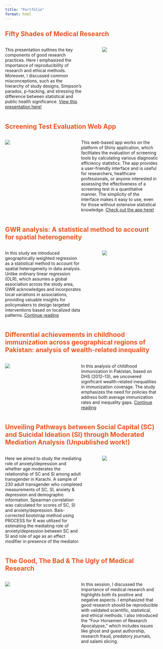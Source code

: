 ```yaml
---
title: "Portfolio"
format: html
---
```


## <span style="color:#E95420">Fifty Shades of Medical Research</span>

::: columns
::: {.column width="55%"}
This presentation outlines the key components of good research practices. Here I emphasized the importance of reproducibility of research and ethical methods. Moreover, I discussed common misconceptions, such as the hierarchy of study designs, Simpson’s paradox, p-hacking, and stressing the difference between statistical and public health significance. [View this presentation here!](https://oraza.github.io/ppt/50ShadesofResearch.ppsx){target="_blank"}
:::

::: {.column width="5%"}
:::

::: {.column width="40%"}
![](images/proj_1.jpeg)
:::
:::

## <span style="color:#E95420">Screening Test Evaluation Web App</span>

::: columns
::: {.column width="40%"}
![](images/proj_2.jpg)
:::

::: {.column width="5%"}
:::

::: {.column width="55%"}
This web-based app works on the platform of Shiny application, which facilitates the evaluation of screening tools by calculating various diagnostic efficiency statistics. The app provides a user-friendly interface and is useful for researchers, healthcare professionals, or anyone interested in assessing the effectiveness of a screening test in a quantitative manner. The simplicity of the interface makes it easy to use, even for those without extensive statistical knowledge. [Check out the app here!](https://oraza.github.io/ScreeningApp/){target="_blank"}
:::
:::

## <span style="color:#E95420">GWR analysis: A statistical method to account for spatial heterogeneity</span>

::: columns
::: {.column width="55%"}
In this study we introduced geographically weighted regression as a statistical method to account for spatial heterogeneity in data analysis. Unlike ordinary linear regression (OLR), which assumes a global association across the study area, GWR acknowledges and incorporates local variations in associations, providing valuable insights for policymakers to design targeted interventions based on localized data patterns. [Continue reading](https://journalaim.com/PDF/aim-22-155.pdf){target="_blank"}
:::

::: {.column width="5%"}
:::

::: {.column width="40%"}
![](images/proj_3.jpg)
:::
:::

## <span style="color:#E95420">Differential achievements in childhood immunization across geographical regions of Pakistan: analysis of wealth-related inequality</span>

::: columns
::: {.column width="40%"}
![](images/proj_4.jpg)
:::

::: {.column width="5%"}
:::

::: {.column width="55%"}
In this analysis of childhood immunization in Pakistan, based on DHS (2012–13), we uncovered significant wealth-related inequalities in immunization coverage. The study emphasizes the need for policies that address both average immunization rates and inequality gaps. [Continue reading](https://link.springer.com/article/10.1186/s12939-018-0837-6){target="_blank"}
:::
:::

## <span style="color:#E95420">Unveiling Pathways between Social Capital (SC) and Suicidal Ideation (SI) through Moderated Mediation Analysis (Unpublished work!)</span>

::: columns 
::: {.column width="55%"} 

Here we aimed to study the mediating role of anxiety/depression and whether age moderates the relationship of SC and SI among adult transgender in Karachi. A sample of 230 adult transgender who completed measurements of SC, SI, anxiety & depression and demographic information. Spearman correlation was calculated for scores of SC, SI and anxiety/depression. Bais-corrected bootstrap method using PROCESS for R was utilized for estimating the mediating role of anxiety/depression between SC and SI and role of age as an effect modifier in presence of the mediator.

::: 
::: {.column width="5%"} 
::: 

::: {.column width="40%"} 

![](images/proj_5.jpg) 
:::
:::

## <span style="color:#E95420">The Good, The Bad & The Ugly of Medical Research</span>
::: columns
::: {.column width="40%"}
![](images/proj_6.jpg)
:::

::: {.column width="5%"}
:::

::: {.column width="55%"}

In this session, I discussed the importance of medical research and highlights both its positive and negative aspects. I emphasized that good research should be reproducible with validated scientific, statistical, and ethical methods. I also introduced the "Four Horsemen of Research Apocalypse," which includes issues like ghost and guest authorship, research fraud, predatory journals, and salami slicing.
:::
:::



